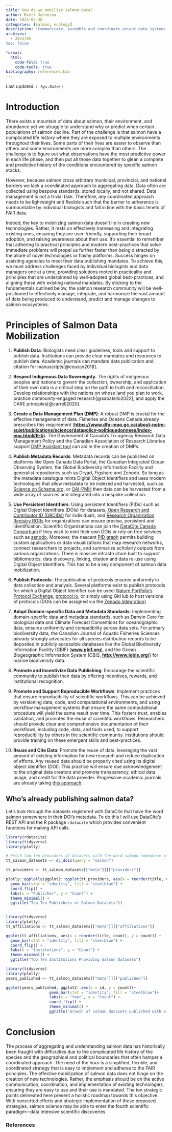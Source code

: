 ```yaml
---
title: How do we mobilize salmon data?
author: Brett Johnnson
date: 2023-05-30
categories: [Salmon, ecology]
description: 'Communicate, assemble and coordinate extant data systems'
archives:
  - 2023/05
toc: false

format:
  html:
    code-fold: true
    code-tools: true
bibliography: references.bib
---
```


Last updated: `r Sys.Date()`

# Introduction

There exists a mountain of data about salmon, their environment, and abundance yet we struggle to understand why or predict when certain populations of salmon decline. Part of the challenge is that salmon have a complicated life history where they are exposed to multiple environments throughout their lives. Some parts of their lives are easier to observe than others and some environments are more complex than others. The challenge is to figure out what observations have the most predictive power in each life phase, and then put all those data together to glean a complete and predictive history of the conditions encountered by specific salmon stocks.

However, because salmon cross arbitrary municipal, provincial, and national borders we lack a coordinated approach to aggregating data. Data often are collected using bespoke standards, stored locally, and not shared. Data management is not a trivial task. Therefore, any coordinated approach needs to be lightweight and flexible such that the barrier to adherence is surmountable by individual biologists and fall in line with the basic tenets of FAIR data.

Indeed, the key to mobilizing salmon data doesn't lie in creating new technologies. Rather, it rests on effectively harnessing and integrating existing ones, ensuring they are user-friendly, supporting their broad adoption, and raising awareness about their use. It's essential to remember that adhering to practical principles and modern best-practices that solve immediate problems will propel us further faster than being distracted by the allure of novel technologies or flashy platforms. Success hinges on assisting agencies to meet their data publishing mandates. To achieve this, we must address challenges faced by individual biologists and data managers one at a time, providing solutions rooted in practicality and principles that are underpinned by well-adopted global best-practices, and aligning these with existing national mandates. By sticking to the fundamentals outlined below, the salmon research community will be well-positioned to effectively manage, integrate, and harmonize the vast amount of data being produced to understand, predict and manage changes to salmon ecosystems.

# Principles of Salmon Data Mobilization

1.  **Publish Data**: Biologists need clear guidelines, tools and support to publish data. Institutions can provide clear mandates and resources to publish data. Academic journals can mandate data publication and citation for manuscripts[@cousijn2018].

2.  **Respect Indigenous Data Sovereignty.** The rights of indigenous peoples and nations to govern the collection, ownership, and application of their own data is a critical step on the path to truth and reconciliation. Develop relationships with the nations on whose land you plan to work, practice community-engaged research[@sabatello2022], and apply the CARE principles[@carroll2020].

3.  **Create a Data Management Plan (DMP)**: A robust DMP is crucial for the effective management of data. Fisheries and Oceans Canada already prescribes this requirement ([**https://www.dfo-mpo.gc.ca/about-notre-sujet/publications/science/datapolicy-politiquedonnees/index-eng.html#6-5**](https://www.dfo-mpo.gc.ca/about-notre-sujet/publications/science/datapolicy-politiquedonnees/index-eng.html#6-5)). The Government of Canada's Tri-agency Research Data Management Policy and the Canadian Association of Research Libraries support [DMP Assistant tool](https://assistant.portagenetwork.ca/about_us) can aid in the creation of DMPs.

4.  **Publish Metadata Records**: Metadata records can be published on platforms like Open Canada Data Portal, the Canadian Integrated Ocean Observing System, the Global Biodiversity Information Facility and generalist repositories such as Dryad, Figshare and Zenodo. So long as the metadata catalogue mints Digital Object Identifiers and uses modern technologies that allow metadata to be indexed and harvested, such as [Science on Schema.org](https://doi.org/10.5281/zenodo.7872383), or [OAI-PMH](https://www.openarchives.org/pmh/) then data can be harvested from a wide array of sources and integrated into a bespoke collection.

5.  **Use Persistent Identifiers**: Using persistent Identifiers (PIDs) such as Digital Object Identifiers (DOIs) for datasets, [Open Research and Contributor ID (ORCIDs)](https://orcid.org/) for individuals, and [Research Organization Registry RORs](https://ror.org/) for organizations can ensure precise, persistent and identification. Scientific Organizations can join the [DataCite Canada Consortium](https://www.crkn-rcdr.ca/en/datacite-canada-consortium) if they wish to mint their own DOIs or rely on free services such as [zenodo](https://zenodo.org/). Moreover, the nascent [PID graph](https://doi.org/10.1016/j.patter.2020.100180) permits building custom applications or data visualizations that map research networks, connect researchers to projects, and summarize scholarly outputs from various organizations. There is massive infrastructure built to support bibliometrics, data discovery, linking, citation and data re-use using Digital Object Identifiers. This has to be a key component of salmon data mobilization.

6.  **Publish Protocols**: The publication of protocols ensures uniformity in data collection and analysis. Several platforms exist to publish protocols for which a Digital Object Identifier can be used: [Nature Portfolio's Protocol Exchange](https://protocolexchange.researchsquare.com/), [protocol.io](https://www.protocols.io/plans/academia), or simply using GitHub to host versions of protocols (DOIs can be assigned via the [Zenodo Integration](https://docs.github.com/en/repositories/archiving-a-github-repository/referencing-and-citing-content))

7.  **Adopt Domain-specific Data and Metadata Standards**: Implementing domain-specific data and metadata standards, such as Darwin Core for biological data and Climate Forecast Conventions for oceanographic data, ensures uniformity and compatibility across data sets. For primary biodiversity data, the Canadian Journal of Aquatic Fisheries Sciences *already* strongly advocates for all species distribution records to be deposited in publicly accessible databases like the Global Biodiversity Information Facility (GBIF) ([**www.gbif.org**](http://www.gbif.org/)), and the Ocean Biogeographic Information System (OBIS, [**http://www.iobis.org/**](http://www.iobis.org/)) for marine biodiversity data.

8.  **Promote and Incentivize Data Publishing**: Encourage the scientific community to publish their data by offering incentives, rewards, and institutional recognition.

9.  **Promote and Support Reproducible Workflows**: Implement practices that ensure reproducibility of scientific workflows. This can be achieved by versioning data, code, and computational environments, and using workflow management systems that ensure the same computational procedure will yield the same result over time. This fosters trust, enables validation, and promotes the reuse of scientific workflows. Researchers should provide clear and comprehensive documentation of their workflows, including code, data, and tools used, to support reproducibility by others in the scientific community. Institutions should provide training on these emergent skills and best-practices.

10. **Reuse and Cite Data**: Promote the reuse of data, leveraging the vast amount of existing information for new research and reduce duplication of efforts. Any reused data should be properly cited using its digital object identifier (DOI). This practice will ensure due acknowledgement to the original data creators and promote transparency, ethical data usage, and credit for the data provider. Progressive academic journals are already taking [this approach](https://www.nature.com/articles/sdata2018259).

## Who's already publishing salmon data?

Let's look through the datasets registered with DataCite that have the word salmon somewhere in their DOI's metadata. To do this I will use DataCite's REST API and the R package `rdatacite` which provides convenient functions for making API calls.

```r
library(rdatacite)
library(tidyverse)
library(plotly)

# Fetch top ten providers of datasets with the word salmon somewhere in the DOI metadata
tt_salmon_datasets <- dc_dois(query = "salmon")

tt_providers <- tt_salmon_datasets[["meta"]][["providers"]]

plotly::ggplotly(ggplot2::ggplot(tt_providers, aes(x = reorder(title, count), y = count)) +
  geom_bar(stat = "identity", fill = "steelblue") +
  coord_flip() +
  labs(x = "Publisher", y = "Count") +
  theme_minimal() +
  ggtitle("Top Ten Publishers of Salmon Datasets")) 
  
```

```r
library(tidyverse)
library(plotly)
tt_affiliations <- tt_salmon_datasets[["meta"]][["affiliations"]]

ggplot(tt_affiliations, aes(x = reorder(title, count), y = count)) +
  geom_bar(stat = "identity", fill = "steelblue") +
  coord_flip() +
  labs(x = "Institutions", y = "Count") +
  theme_minimal() +
  ggtitle("Top Ten Institutions Providing Salmon Datasets")

```

```r
library(tidyverse)
library(plotly)
years_published <- tt_salmon_datasets[["meta"]][["published"]]

ggplot(years_published, ggplot2::aes(x = id, y = count))+
                   geom_bar(stat = "identity", fill = "steelblue")+
                   labs(x = "Year", y = "Count") +
                   coord_flip() +
                   theme_minimal() +
                   ggtitle("Growth of salmon datasets published with a DOI")
```

# Conclusion

The process of aggregating and understanding salmon data has historically been fraught with difficulties due to the complicated life history of the species and the geographical and political boundaries that often hamper a coordinated approach. The need of the hour is a simplified, flexible, and coordinated strategy that is easy to implement and adheres to the FAIR principles. The effective mobilization of salmon data does not hinge on the creation of new technologies. Rather, the emphasis should be on the active communication, coordination, and implementation of existing technologies, ensuring they are easy to use and their use is mandated. The ten strategic points delineated here present a holistic roadmap towards this objective. With concerted efforts and strategic implementation of these proposed strategies, salmon science may be able to enter the fourth scientific paradigm---data intensive scientific discoveries.

### References
